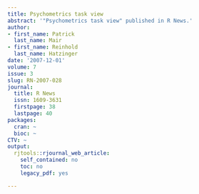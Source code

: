 ```yaml
---
title: Psychometrics task view
abstract: '"Psychometrics task view" published in R News.'
author:
- first_name: Patrick
  last_name: Mair
- first_name: Reinhold
  last_name: Hatzinger
date: '2007-12-01'
volume: 7
issue: 3
slug: RN-2007-028
journal:
  title: R News
  issn: 1609-3631
  firstpage: 38
  lastpage: 40
packages:
  cran: ~
  bioc: ~
CTV: ~
output:
  rjtools::rjournal_web_article:
    self_contained: no
    toc: no
    legacy_pdf: yes

---
```

